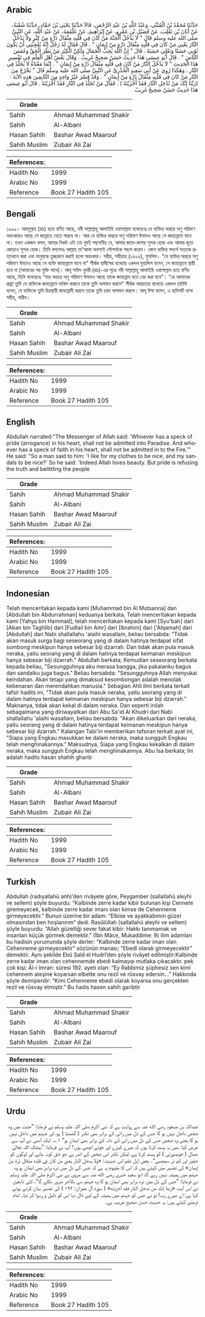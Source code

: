 ## Arabic


<div dir="rtl" lang="ar" style={{fontSize:'larger',backgroundColor:'#f8f9fa',padding:20}}>
حَدَّثَنَا مُحَمَّدُ بْنُ الْمُثَنَّى، وَعَبْدُ اللَّهِ بْنُ عَبْدِ الرَّحْمَنِ، قَالاَ حَدَّثَنَا يَحْيَى بْنُ حَمَّادٍ، حَدَّثَنَا شُعْبَةُ، عَنْ أَبَانَ بْنِ تَغْلِبَ، عَنْ فُضَيْلِ بْنِ عَمْرٍو، عَنْ إِبْرَاهِيمَ، عَنْ عَلْقَمَةَ، عَنْ عَبْدِ اللَّهِ، عَنِ النَّبِيِّ صلى الله عليه وسلم قَالَ ‏"‏ لاَ يَدْخُلُ الْجَنَّةَ مَنْ كَانَ فِي قَلْبِهِ مِثْقَالُ ذَرَّةٍ مِنْ كِبْرٍ وَلاَ يَدْخُلُ النَّارَ يَعْنِي مَنْ كَانَ فِي قَلْبِهِ مِثْقَالُ ذَرَّةٍ مِنْ إِيمَانٍ ‏"‏ ‏.‏ قَالَ فَقَالَ لَهُ رَجُلٌ إِنَّهُ يُعْجِبُنِي أَنْ يَكُونَ ثَوْبِي حَسَنًا وَنَعْلِي حَسَنَةً ‏.‏ قَالَ ‏"‏ إِنَّ اللَّهَ يُحِبُّ الْجَمَالَ وَلَكِنَّ الْكِبْرَ مَنْ بَطَرَ الْحَقَّ وَغَمَصَ النَّاسَ ‏"‏ ‏.‏ قَالَ أَبُو عِيسَى هَذَا حَدِيثٌ حَسَنٌ صَحِيحٌ غَرِيبٌ ‏.‏ وَقَالَ بَعْضُ أَهْلِ الْعِلْمِ فِي تَفْسِيرِ هَذَا الْحَدِيثِ ‏"‏ لاَ يَدْخُلُ النَّارَ مَنْ كَانَ فِي قَلْبِهِ مِثْقَالُ ذَرَّةٍ مِنْ إِيمَانٍ ‏"‏ ‏.‏ إِنَّمَا مَعْنَاهُ لاَ يُخَلَّدُ فِي النَّارِ ‏.‏ وَهَكَذَا رُوِيَ عَنْ أَبِي سَعِيدٍ الْخُدْرِيِّ عَنِ النَّبِيِّ صلى الله عليه وسلم قَالَ ‏"‏ يَخْرُجُ مِنَ النَّارِ مَنْ كَانَ فِي قَلْبِهِ مِثْقَالُ ذَرَّةٍ مِنْ إِيمَانٍ ‏"‏ ‏.‏ وَقَدْ فَسَّرَ غَيْرُ وَاحِدٍ مِنَ التَّابِعِينَ هَذِهِ الآيَةَ ‏:‏ ‏(‏رَبَّنَا إِنَّكَ مَنْ تُدْخِلِ النَّارَ فَقَدْ أَخْزَيْتَهُ ‏)‏ ‏.‏ فَقَالَ مَنْ تُخَلِّدُ فِي النَّارِ فَقَدْ أَخْزَيْتَهُ ‏.‏ قَالَ أَبُو عِيسَى هَذَا حَدِيثٌ حَسَنٌ صَحِيحٌ غَرِيبٌ
</div>
<div style={{backgroundColor:'#f8f9fa',padding:20, marginBottom: 10}}><table> <thead> <tr> <th>Grade</th> <th></th> </tr> </thead> <tbody> <tr><td>Sahih</td><td>Ahmad Muhammad Shakir</td></tr><tr><td>Sahih</td><td>Al-Albani</td></tr><tr><td>Hasan Sahih</td><td>Bashar Awad Maarouf</td></tr><tr><td>Sahih Muslim</td><td>Zubair Ali Zai</td></tr></tbody></table><table> <thead> <tr> <th>References:</th> <th></th> </tr> </thead> <tbody><tr><td>Hadith No</td><td>1999</td></tr><tr><td>Arabic No</td><td>1999</td></tr><tr><td>Reference</td><td>Book 27 Hadith 105</td></tr></tbody></table></div>

## Bengali


<div dir="ltr" lang="bn" style={{fontSize:'larger',backgroundColor:'#f8f9fa',padding:20}}>
১৯৯৯। আবদুল্লাহ (রাঃ) হতে বর্ণিত আছে, নবী সাল্লাল্লাহু আলাইহি ওয়াসাল্লাম বলেছেনঃ যে ব্যক্তির অন্তরে অণু পরিমাণ অহংকারও আছে সে জান্নাতে যেতে পারবে না। আর যে ব্যক্তির অন্তরে অণু পরিমাণ ঈমানও আছে সে জাহান্নামে যাবে না। তখন একজন বলল, আমার নিকট এটা তো খুবই পছন্দনীয় যে, আমার জামা-কাপড় সুন্দর হোক এবং আমার জুতা জোড়াও সুন্দর হোক। তিনি বললেনঃ আল্লাহ তা'আলা অবশ্যই সৌন্দর্যকে পছন্দ করেন। কোন ব্যক্তির সদৰ্পে সত্যকে প্রত্যাখ্যান করা এবং মানুষকে তুচ্ছজান করাই হলো অহংকার। সহীহ, সহীহাহ (১৬২৬), মুসলিম। “যে ব্যক্তির অন্তরে অণু পরিমাণ ঈমানও আছে সে ব্যক্তি জাহান্নামে যাবে না" শীর্ষক হাদীসের ব্যাখ্যায় একদল মুহাদ্দিস বলেন, সে জাহান্নামে স্থায়ী হবে না (আযাবের পর মুক্তি পাবে)। আবূ সাঈদ খুদরী (রাঃ)-এর সূত্রে নবী সাল্লাল্লাহু আলাইহি ওয়াসাল্লাম হতে বর্ণিত আছে, তিনি বলেছেনঃ “যার অন্তরে অনু পরিমাণ ঈমানও আছে তাকে জাহান্নাম হতে বের করা হবে”। “হে আমাদের প্রভু! তুমি যে ব্যক্তিকে জাহান্নামে দাখিল করাবে তাকে তুমি অপমান করলে" শীর্ষক আয়াতের ব্যাখ্যায় একদল তাবিঈ বলেন, যে ব্যক্তিকে তুমি চিরস্থায়ী জাহান্নামী করলে তাকে তুমি চরম অপমান করলে। আবূ ঈসা বলেন, এ হাদিসটি হাসা সহীহ, গারীব।
</div>
<div style={{backgroundColor:'#f8f9fa',padding:20, marginBottom: 10}}><table> <thead> <tr> <th>Grade</th> <th></th> </tr> </thead> <tbody> <tr><td>Sahih</td><td>Ahmad Muhammad Shakir</td></tr><tr><td>Sahih</td><td>Al-Albani</td></tr><tr><td>Hasan Sahih</td><td>Bashar Awad Maarouf</td></tr><tr><td>Sahih Muslim</td><td>Zubair Ali Zai</td></tr></tbody></table><table> <thead> <tr> <th>References:</th> <th></th> </tr> </thead> <tbody><tr><td>Hadith No</td><td>1999</td></tr><tr><td>Arabic No</td><td>1999</td></tr><tr><td>Reference</td><td>Book 27 Hadith 105</td></tr></tbody></table></div>

## English


<div dir="ltr" lang="en" style={{fontSize:'larger',backgroundColor:'#f8f9fa',padding:20}}>
Abdullah narrated:"The Messenger of Allah said: 'Whoever has a speck of pride (arrogance) in his heart, shall not be admitted into Paradise. And whoever has a speck of faith in his heart, shall not be admitted in to the Fire.'" He said: "So a man said to him: 'I like for my clothes to be nice, and my sandals to be nice?' So he said: 'Indeed Allah loves beauty. But pride is refusing the truth and belittling the people
</div>
<div style={{backgroundColor:'#f8f9fa',padding:20, marginBottom: 10}}><table> <thead> <tr> <th>Grade</th> <th></th> </tr> </thead> <tbody> <tr><td>Sahih</td><td>Ahmad Muhammad Shakir</td></tr><tr><td>Sahih</td><td>Al-Albani</td></tr><tr><td>Hasan Sahih</td><td>Bashar Awad Maarouf</td></tr><tr><td>Sahih Muslim</td><td>Zubair Ali Zai</td></tr></tbody></table><table> <thead> <tr> <th>References:</th> <th></th> </tr> </thead> <tbody><tr><td>Hadith No</td><td>1999</td></tr><tr><td>Arabic No</td><td>1999</td></tr><tr><td>Reference</td><td>Book 27 Hadith 105</td></tr></tbody></table></div>

## Indonesian


<div dir="ltr" lang="id" style={{fontSize:'larger',backgroundColor:'#f8f9fa',padding:20}}>
Telah menceritakan kepada kami [Muhammad bin Al Mutsanna] dan [Abdullah bin Abdurrahman] keduanya berkata, Telah menceritakan kepada kami [Yahya bin Hammad], telah menceritakan kepada kami [Syu'bah] dari [Aban bin Taghlib] dari [Fudlail bin Amr] dari [Ibrahim] dari ['Alqamah] dari [Abdullah] dari Nabi shallallahu 'alaihi wasallam, beliau bersabda: "Tidak akan masuk surga bagi seseorang yang di dalam hatinya terdapat sifat sombong meskipun hanya sebesar biji dzarrah. Dan tidak akan pula masuk neraka, yaitu seorang yang di dalam hatinya terdapat keimanan meskipun hanya sebesar biji dzarrah." Abdullah berkata; Kemudian seseorang berkata kepada beliau, "Sesungguhnya aku merasa bangga, jika pakaianku bagus dan sandalku juga bagus." Beliau bersabda: "Sesungguhnya Allah menyukai keindahan. Akan tetapi yang dimaksud kesombongan adalah menolak kebenaran dan merendahkan manusia." Sebagian Ahli Ilmi berkata terkait tafsir hadits ini, "Tidak akan pula masuk neraka, yaitu seorang yang di dalam hatinya terdapat keimanan meskipun hanya sebesar biji dzarrah." Maknanya, tidak akan kekal di dalam neraka. Dan seperti inilah sebagaimana yang diriwayatkan dari Abu Sa'id Al Khudri dari Nabi shallallahu 'alaihi wasallam, beliau bersabda: "Akan dikeluarkan dari neraka, yaitu seorang yang di dalam hatinya terdapat keimanan meskipun hanya sebesar biji dzarrah." Kalangan Tabi'in memberikan tafsiran terkait ayat ini, "Siapa yang Engkau masukkan ke dalam neraka, maka sungguh Engkau telah menghinakannya." Maksudnya, Siapa yang Engkau kekalkan di dalam neraka, maka sungguh Engkau telah menghinakannya. Abu Isa berkata; Ini adalah hadits hasan shahih gharib
</div>
<div style={{backgroundColor:'#f8f9fa',padding:20, marginBottom: 10}}><table> <thead> <tr> <th>Grade</th> <th></th> </tr> </thead> <tbody> <tr><td>Sahih</td><td>Ahmad Muhammad Shakir</td></tr><tr><td>Sahih</td><td>Al-Albani</td></tr><tr><td>Hasan Sahih</td><td>Bashar Awad Maarouf</td></tr><tr><td>Sahih Muslim</td><td>Zubair Ali Zai</td></tr></tbody></table><table> <thead> <tr> <th>References:</th> <th></th> </tr> </thead> <tbody><tr><td>Hadith No</td><td>1999</td></tr><tr><td>Arabic No</td><td>1999</td></tr><tr><td>Reference</td><td>Book 27 Hadith 105</td></tr></tbody></table></div>

## Turkish


<div dir="ltr" lang="tr" style={{fontSize:'larger',backgroundColor:'#f8f9fa',padding:20}}>
Abdullah (radıyallahü anh)’den rivâyete göre, Peygamber (sallallahü aleyhi ve sellem) şöyle buyurdu: “Kalbinde zerre kadar kibir bulunan kişi Cennete giremeyecek, kalbinde zerre kadar imanı olan kimse de Cehenneme girmeyecektir.” Bunun üzerine bir adam: “Elbise ve ayakkabımın güzel olmasından ben hoşlanırım” dedi. Rasûlüllah (sallallahü aleyhi ve sellem) şöyle buyurdu: “Allah güzelliği sever fakat kibir: Hakkı tanımamak ve insanları küçük görmek demektir.” (İbn Mâce, Mukaddime: 9) ilim adamları bu hadisin yorumunda şöyle derler: “Kalbinde zerre kadar iman olan Cehenneme girmeyecektir” sözünün manası; “Ebedî olarak girmeyecektir” demektir. Aynı şekilde Ebû Saîd el Hudrî’den şöyle rivâyet edilmiştir:Kalbinde zerre kadar iman olan cehennemde ebedi kalmayıp mutlaka çıkacaktır. pek çok kişi: Âl-i Imran: sûresi 192. ayeti olan: “Ey Rabbimiz şüphesiz sen kimi cehennem ateşine koyarsan elbette onu rezil ve rüsvay edersin…” Hakkında şöyle demişlerdir: “Kimi Cehenneme ebedi olarak koyarsa onu gerçekten rezil ve rüsvay etmiştir.” Bu hadis hasen sahih garibtir
</div>
<div style={{backgroundColor:'#f8f9fa',padding:20, marginBottom: 10}}><table> <thead> <tr> <th>Grade</th> <th></th> </tr> </thead> <tbody> <tr><td>Sahih</td><td>Ahmad Muhammad Shakir</td></tr><tr><td>Sahih</td><td>Al-Albani</td></tr><tr><td>Hasan Sahih</td><td>Bashar Awad Maarouf</td></tr><tr><td>Sahih Muslim</td><td>Zubair Ali Zai</td></tr></tbody></table><table> <thead> <tr> <th>References:</th> <th></th> </tr> </thead> <tbody><tr><td>Hadith No</td><td>1999</td></tr><tr><td>Arabic No</td><td>1999</td></tr><tr><td>Reference</td><td>Book 27 Hadith 105</td></tr></tbody></table></div>

## Urdu


<div dir="rtl" lang="ur" style={{fontSize:'larger',backgroundColor:'#f8f9fa',padding:20}}>
عبداللہ بن مسعود رضی الله عنہ سے روایت ہے کہ نبی اکرم صلی اللہ علیہ وسلم نے فرمایا: ”جنت میں وہ شخص داخل نہیں ہو گا جس کے دل میں رائی کے برابر بھی تکبر ( گھمنڈ ) ہو، اور جہنم میں داخل نہیں ہو گا یعنی وہ شخص جس کے دل میں رائی کے دانہ کے برابر بھی ایمان ہو“ ۱؎۔ ایک آدمی نے آپ سے عرض کیا: میں یہ پسند کرتا ہوں کہ میرے کپڑے اور جوتے اچھے ہوں؟ آپ نے فرمایا: ”بیشک اللہ تعالیٰ جمال ( خوبصورتی ) کو پسند کرتا ہے، لیکن تکبر اس شخص کے اندر ہے جو حق کونہ مانے اور لوگوں کو حقیر اور کم تر سمجھے“۔ بعض اہل علم اس حدیث: «ولا يدخل النار يعني من كان في قلبه مثقال ذرة من إيمان» کی تفسیر میں کہتے ہیں کہ اس کا مفہوم یہ ہے کہ جس کے دل میں ذرہ برابر بھی ایمان ہو وہ جہنم میں ہمیشہ نہیں رہے گا، ابو سعید خدری رضی الله عنہ سے مروی ہے نبی اکرم صلی اللہ علیہ وسلم نے فرمایا: ”جس کے دل میں ذرہ برابر بھی ایمان ہو گا وہ جہنم سے بالآخر ضرور نکلے گا“، کئی تابعین نے اس آیت «ربنا إنك من تدخل النار فقد أخزيته» ( سورۃ آل عمران: ۱۹۲ ) کی تفسیر بیان کرتے ہوئے کہا ہے: اے میرے رب! تو نے جس کو جہنم میں ہمیشہ کے لیے ڈال دیا اس کو ذلیل و رسوا کر دیا۔ امام ترمذی کہتے ہیں: یہ حدیث حسن صحیح غریب ہے۔
</div>
<div style={{backgroundColor:'#f8f9fa',padding:20, marginBottom: 10}}><table> <thead> <tr> <th>Grade</th> <th></th> </tr> </thead> <tbody> <tr><td>Sahih</td><td>Ahmad Muhammad Shakir</td></tr><tr><td>Sahih</td><td>Al-Albani</td></tr><tr><td>Hasan Sahih</td><td>Bashar Awad Maarouf</td></tr><tr><td>Sahih Muslim</td><td>Zubair Ali Zai</td></tr></tbody></table><table> <thead> <tr> <th>References:</th> <th></th> </tr> </thead> <tbody><tr><td>Hadith No</td><td>1999</td></tr><tr><td>Arabic No</td><td>1999</td></tr><tr><td>Reference</td><td>Book 27 Hadith 105</td></tr></tbody></table></div>